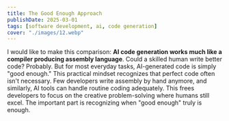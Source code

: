 ```yaml
---
title: The Good Enough Approach 
publishDate: 2025-03-01
tags: [software development, ai, code generation]
cover: "./images/12.webp"
---
```


I would like to make this comparison: __AI code generation works much like a compiler producing assembly language__. Could a skilled human write better code? Probably. But for most everyday tasks, AI-generated code is simply "good enough." This practical mindset recognizes that perfect code often isn't necessary. Few developers write assembly by hand anymore, and similarly, AI tools can handle routine coding adequately. This frees developers to focus on the creative problem-solving where humans still excel. The important part is recognizing when "good enough" truly is enough.
